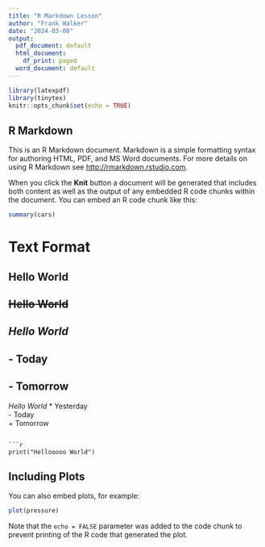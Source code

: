 ```yaml
---
title: "R Markdown Lesson"
author: "Frank Walker"
date: "2024-03-08"
output:
  pdf_document: default
  html_document:
    df_print: paged
  word_document: default
---
```


```r
library(latexpdf)
library(tinytex)
knitr::opts_chunk$set(echo = TRUE)
```

## R Markdown

This is an R Markdown document. Markdown is a simple formatting syntax for authoring HTML, PDF, and MS Word documents. For more details on using R Markdown see <http://rmarkdown.rstudio.com>.

When you click the **Knit** button a document will be generated that includes both content as well as the output of any embedded R code chunks within the document. You can embed an R code chunk like this:

```r
summary(cars)
```

# Text Format
## **Hello World**
## ~~Hello World~~
## *Hello World*
## - Today  
## - Tomorrow  

 *Hello World*
 * Yesterday  
 - Today  
 + Tomorrow  
```

```r
print("Hellooooo World")

```

## Including Plots

You can also embed plots, for example:

```r
plot(pressure)
```

Note that the `echo = FALSE` parameter was added to the code chunk to prevent printing of the R code that generated the plot.
